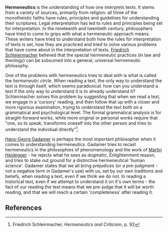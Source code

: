 '''Hermeneutics''' is the understanding of how one interprets texts. It stems from a variety of sources, primarily from religion: all three of the monotheistic faiths have rules, principles and guidelines for understanding their scriptures. Legal interpretation has led to rules and principles being set for interpretation. In the nineteenth and twentieth century, philosophers have tried to come to grips with what a hermeneutic approach means. These writers have tried to understand both how the rules for interpretation of texts is set, how they are practiced and tried to solve various problems that have come about in the interpretation of texts. [[Friedrich Schleiermacher]] believed that the special hermeneutic practices (in law and theology) can be subsumed into a general, universal hermeneutic philosophy.

One of the problems with hermeneutics tries to deal with is what is called the ''hermeneutic circle''. When reading a text, the only way to understand the text is through itself, which seems paradoxical: how can you understand a text if the only way to understand it is to already understand it? Schleirmacher solves this problem by suggesting that when we read a text, we engage in a 'cursory' reading, and then follow that up with a closer and more rigorous examination, trying to understand the text both on a grammatical and psychological level. The formal grammatical analysis is for straight-forward works, while more original or personal works require that "one, so to speak, transforms oneself into the other person and tries to understand the individual directly"<ref>Friedrich Schleirmacher, ''Hermeneutics and Criticism'', p. 92</ref>.

[[Hans-Georg Gadamer]] is perhaps the most important philosopher when it comes to understanding hermeneutics. Gadamer tries to recast hermeneutics in the philosophies of phenomenology and the work of [[Martin Heidegger]] - he rejects what he sees as dogmatic, Enlightenment reason, and tries to stake out ground for a distinctive hermeneutical 'human science'. Gadamer states that we all bring prejudices (or a pre-judgment - not a negative term in Gadamer's use) with us, set by our own traditions and beliefs, when reading a text, even if we think we do not. In reading a historical text, even if we attempt to understand it on it's own terms - the fact of our reading the text means that we pre-judge that it will be worth reading, and that we will reach a certain 'completeness' after reading it.

== References ==
<references />